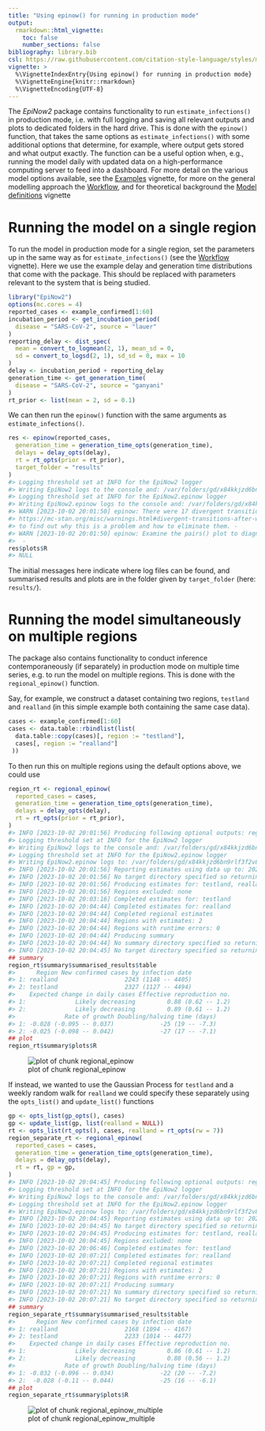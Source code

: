 ```yaml
---
title: "Using epinow() for running in production mode"
output:
  rmarkdown::html_vignette:
    toc: false
    number_sections: false
bibliography: library.bib
csl: https://raw.githubusercontent.com/citation-style-language/styles/master/apa-numeric-superscript-brackets.csl
vignette: >
  %\VignetteIndexEntry{Using epinow() for running in production mode}
  %\VignetteEngine{knitr::rmarkdown}
  %\VignetteEncoding{UTF-8}
---
```




The _EpiNow2_ package contains functionality to run `estimate_infections()` in production mode, i.e. with full logging and saving all relevant outputs and plots to dedicated folders in the hard drive.
This is done with the `epinow()` function, that takes the same options as `estimate_infections()` with some additional options that determine, for example, where output gets stored and what output exactly.
The function can be a useful option when, e.g., running the model daily with updated data on a high-performance computing server to feed into a dashboard.
For more detail on the various model options available, see the [Examples](estimate_infections_options.html) vignette, for more on the general modelling approach the [Workflow](estimate_infections_workflow.html), and for theoretical background the [Model definitions](estimate_infections.html) vignette

# Running the model on a single region

To run the model in production mode for a single region, set the parameters up in the same way as for `estimate_infections()` (see the [Workflow](estimate_infections_workflow.html) vignette).
Here we use the example delay and generation time distributions that come with the package.
This should be replaced with parameters relevant to the system that is being studied.


```r
library("EpiNow2")
options(mc.cores = 4)
reported_cases <- example_confirmed[1:60]
incubation_period <- get_incubation_period(
  disease = "SARS-CoV-2", source = "lauer"
)
reporting_delay <- dist_spec(
  mean = convert_to_logmean(2, 1), mean_sd = 0,
  sd = convert_to_logsd(2, 1), sd_sd = 0, max = 10
)
delay <- incubation_period + reporting_delay
generation_time <- get_generation_time(
  disease = "SARS-CoV-2", source = "ganyani"
)
rt_prior <- list(mean = 2, sd = 0.1)
```

We can then run the `epinow()` function with the same arguments as `estimate_infections()`.


```r
res <- epinow(reported_cases,
  generation_time = generation_time_opts(generation_time),
  delays = delay_opts(delay),
  rt = rt_opts(prior = rt_prior),
  target_folder = "results"
)
#> Logging threshold set at INFO for the EpiNow2 logger
#> Writing EpiNow2 logs to the console and: /var/folders/gd/x84kkjzd6bn9rlf3f2v830c00000gp/T//Rtmp2g83K0/regional-epinow/2020-04-21.log
#> Logging threshold set at INFO for the EpiNow2.epinow logger
#> Writing EpiNow2.epinow logs to the console and: /var/folders/gd/x84kkjzd6bn9rlf3f2v830c00000gp/T//Rtmp2g83K0/epinow/2020-04-21.log
#> WARN [2023-10-02 20:01:50] epinow: There were 17 divergent transitions after warmup. See
#> https://mc-stan.org/misc/warnings.html#divergent-transitions-after-warmup
#> to find out why this is a problem and how to eliminate them. - 
#> WARN [2023-10-02 20:01:50] epinow: Examine the pairs() plot to diagnose sampling problems
#>  -
res$plots$R
#> NULL
```

The initial messages here indicate where log files can be found, and summarised results and plots are in the folder given by `target_folder` (here: `results/`).

# Running the model simultaneously on multiple regions

The package also contains functionality to conduct inference contemporaneously (if separately) in production mode on multiple time series, e.g. to run the model on multiple regions.
This is done with the `regional_epinow()` function.

Say, for example, we construct a dataset containing two regions, `testland` and `realland` (in this simple example both containing the same case data).


```r
cases <- example_confirmed[1:60]
cases <- data.table::rbindlist(list(
  data.table::copy(cases)[, region := "testland"],
  cases[, region := "realland"]
 ))
```

To then run this on multiple regions using the default options above, we could use


```r
region_rt <- regional_epinow(
  reported_cases = cases,
  generation_time = generation_time_opts(generation_time),
  delays = delay_opts(delay),
  rt = rt_opts(prior = rt_prior),
)
#> INFO [2023-10-02 20:01:56] Producing following optional outputs: regions, summary, samples, plots, latest
#> Logging threshold set at INFO for the EpiNow2 logger
#> Writing EpiNow2 logs to the console and: /var/folders/gd/x84kkjzd6bn9rlf3f2v830c00000gp/T//Rtmp2g83K0/regional-epinow/2020-04-21.log
#> Logging threshold set at INFO for the EpiNow2.epinow logger
#> Writing EpiNow2.epinow logs to: /var/folders/gd/x84kkjzd6bn9rlf3f2v830c00000gp/T//Rtmp2g83K0/epinow/2020-04-21.log
#> INFO [2023-10-02 20:01:56] Reporting estimates using data up to: 2020-04-21
#> INFO [2023-10-02 20:01:56] No target directory specified so returning output
#> INFO [2023-10-02 20:01:56] Producing estimates for: testland, realland
#> INFO [2023-10-02 20:01:56] Regions excluded: none
#> INFO [2023-10-02 20:03:16] Completed estimates for: testland
#> INFO [2023-10-02 20:04:44] Completed estimates for: realland
#> INFO [2023-10-02 20:04:44] Completed regional estimates
#> INFO [2023-10-02 20:04:44] Regions with estimates: 2
#> INFO [2023-10-02 20:04:44] Regions with runtime errors: 0
#> INFO [2023-10-02 20:04:44] Producing summary
#> INFO [2023-10-02 20:04:44] No summary directory specified so returning summary output
#> INFO [2023-10-02 20:04:45] No target directory specified so returning timings
## summary
region_rt$summary$summarised_results$table
#>      Region New confirmed cases by infection date
#> 1: realland                   2243 (1148 -- 4405)
#> 2: testland                   2327 (1127 -- 4494)
#>    Expected change in daily cases Effective reproduction no.
#> 1:              Likely decreasing         0.88 (0.62 -- 1.2)
#> 2:              Likely decreasing         0.89 (0.61 -- 1.2)
#>              Rate of growth Doubling/halving time (days)
#> 1: -0.028 (-0.095 -- 0.037)             -25 (19 -- -7.3)
#> 2: -0.025 (-0.098 -- 0.042)             -27 (17 -- -7.1)
## plot
region_rt$summary$plots$R
```

![plot of chunk regional_epinow](figure/regional_epinow-1.png)

If instead, we wanted to use the Gaussian Process for `testland` and a weekly random walk for `realland` we could specify these separately using the `opts_list()` and `update_list()` functions


```r
gp <- opts_list(gp_opts(), cases)
gp <- update_list(gp, list(realland = NULL))
rt <- opts_list(rt_opts(), cases, realland = rt_opts(rw = 7))
region_separate_rt <- regional_epinow(
  reported_cases = cases,
  generation_time = generation_time_opts(generation_time),
  delays = delay_opts(delay),
  rt = rt, gp = gp,
)
#> INFO [2023-10-02 20:04:45] Producing following optional outputs: regions, summary, samples, plots, latest
#> Logging threshold set at INFO for the EpiNow2 logger
#> Writing EpiNow2 logs to the console and: /var/folders/gd/x84kkjzd6bn9rlf3f2v830c00000gp/T//Rtmp2g83K0/regional-epinow/2020-04-21.log
#> Logging threshold set at INFO for the EpiNow2.epinow logger
#> Writing EpiNow2.epinow logs to: /var/folders/gd/x84kkjzd6bn9rlf3f2v830c00000gp/T//Rtmp2g83K0/epinow/2020-04-21.log
#> INFO [2023-10-02 20:04:45] Reporting estimates using data up to: 2020-04-21
#> INFO [2023-10-02 20:04:45] No target directory specified so returning output
#> INFO [2023-10-02 20:04:45] Producing estimates for: testland, realland
#> INFO [2023-10-02 20:04:45] Regions excluded: none
#> INFO [2023-10-02 20:06:46] Completed estimates for: testland
#> INFO [2023-10-02 20:07:21] Completed estimates for: realland
#> INFO [2023-10-02 20:07:21] Completed regional estimates
#> INFO [2023-10-02 20:07:21] Regions with estimates: 2
#> INFO [2023-10-02 20:07:21] Regions with runtime errors: 0
#> INFO [2023-10-02 20:07:21] Producing summary
#> INFO [2023-10-02 20:07:21] No summary directory specified so returning summary output
#> INFO [2023-10-02 20:07:21] No target directory specified so returning timings
## summary
region_separate_rt$summary$summarised_results$table
#>      Region New confirmed cases by infection date
#> 1: realland                   2168 (1094 -- 4167)
#> 2: testland                   2233 (1014 -- 4477)
#>    Expected change in daily cases Effective reproduction no.
#> 1:              Likely decreasing         0.86 (0.61 -- 1.2)
#> 2:              Likely decreasing         0.88 (0.56 -- 1.2)
#>              Rate of growth Doubling/halving time (days)
#> 1: -0.032 (-0.096 -- 0.034)             -22 (20 -- -7.2)
#> 2:  -0.028 (-0.11 -- 0.044)             -25 (16 -- -6.1)
## plot
region_separate_rt$summary$plots$R
```

![plot of chunk regional_epinow_multiple](figure/regional_epinow_multiple-1.png)
